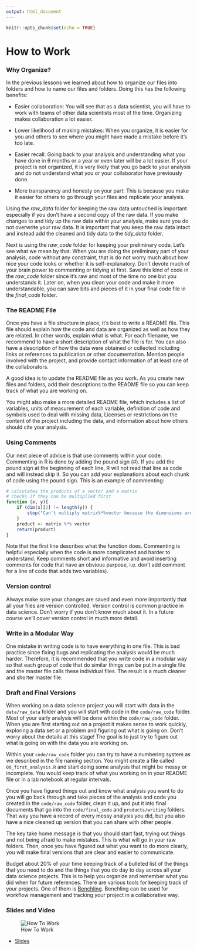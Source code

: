 ```yaml
---
output: html_document
---
```


```r
knitr::opts_chunk$set(echo = TRUE)
```

# How to Work

### Why Organize?

In the previous lessons we learned about how to organize our files into folders and how to name our files and folders. Doing this has the following benefits:

- Easier collaboration: You will see that as a data scientist, you will have to work with teams of other data scientists most of the time. Organizing makes collaboration a lot easier.

- Lower likelihood of making mistakes: When you organize, it is easier for you and others to see where you might have made a mistake before it's too late.

- Easier recall: Going back to your analysis and understanding what you have done in 6 months or a year or even later will be a lot easier. If your project is not organized, it is very likely that you go back to your analysis and do not understand what you or your collaborator have previously done.

- More transparency and honesty on your part: This is because you make it easier for others to go through your files and replicate your analysis.

Using the *raw_data* folder for keeping the raw data untouched is important especially if you don't have a second copy of the raw data. If you make changes to and tidy up the raw data within your analysis, make sure you do not overwrite your raw data. It is important that you keep the raw data intact and instead add the cleaned and tidy data to the *tidy_data* folder.

Next is using the *raw_code* folder for keeping your preliminary code. Let's see what we mean by that. When you are doing the preliminary part of your analysis, code without any constraint, that is do not worry much about how nice your code looks or whether it is self-explanatory. Don't devote much of your brain power to commenting or tidying at first. Save this kind of code in the *raw_code* folder since it's raw and most of the time no one but you understands it. Later on, when you clean your code and make it more understandable, you can save bits and pieces of it in your final code file in the *final_code* folder.

### The README File

Once you have a file structure in place, it's best to write a README file. This file should explain how the code and data are organized as well as how they are related. In other words, explain what is what. For each filename, we recommend to have a short description of what the file is for. You can also have a description of how the data were obtained or collected including links or references to publication or other documentation. Mention people involved with the project, and provide contact information of at least one of the collaborators.

A good idea is to update the README file as you work. As you create new files and folders, add their descriptions to the README file so you can keep track of what you are working on.

You might also make a more detailed README file, which includes a list of variables, units of measurement of each variable, definition of code and symbols used to deal with missing data, Licenses or restrictions on the content of the project including the data, and information about how others should cite your analysis.


### Using Comments

Our next piece of advice is that use comments within your code. Commenting in R is done by adding the pound sign (#). If you add the pound sign at the beginning of each line, R will not read that line as code and will instead skip it. So you can add your explanations about each chunk of code using the pound sign. This is an example of commenting:

```r
# calculates the products of a vector and a matrix
# checks if they can be multiplied first
function (x, y){
    if (dim(x)[2] != length(y)) {
        stop("Can't multiply matrix%*%vector because the dimensions are wrong")
    }
    product <- matrix %*% vector
    return(product)
}
```

Note that the first line describes what the function does. Commenting is helpful especially when the code is more complicated and harder to understand. Keep comments short and informative and avoid inserting comments for code that have an obvious purpose, i.e. don't add comment for a line of code that adds two variables).

### Version control

Always make sure your changes are saved and even more importantly that all your files are version controlled. Version control is common practice in data science. Don't worry if you don't know much about it. In a future course we'll cover version control in much more detail.

### Write in a Modular Way

One mistake in writing code is to have everything in one file. This is bad practice since fixing bugs and replicating the analysis would be much harder. Therefore, it is recommended that you write code in a modular way so that each group of code that do similar things can be put in a single file and the master file calls these individual files. The result is a much cleaner and shorter master file.

### Draft and Final Versions

When working on a data science project you will start with data in the `data/raw_data` folder and you will start with code in the `code/raw_code` folder. Most of your early analysis will be done within the `code/raw_code` folder. When you are first starting out on a project it makes sense to work quickly, exploring a data set or a problem and figuring out what is going on. Don't worry about the details at this stage! The goal is to just try to figure out what is going on with the data you are working on.

Within your `code/raw_code` folder you can try to have a numbering system as we described in the file naming section. You might create a file called `00_first_analysis.R` and start doing some analysis that might be messy or incomplete. You would keep track of what you working on in your README file or in a lab notebook at regular intervals.

Once you have figured things out and know what analysis you want to do you will go back through and take pieces of the analysis and code you created in the `code/raw_code` folder, clean it up, and put it into final documents that go into the `code/final_code` and `products/writing` folders. That way you have a record of every messy analysis you did, but you also have a nice cleaned up version that you can share with other people.

The key take home message is that you should start fast, trying out things and not being afraid to make mistakes. This is what will go in your raw folders. Then, once you have figured out what you want to do more clearly, you will make final versions that are clear and easier to communicate.

Budget about 20% of your time keeping track of a bulleted list of the things that you need to do and the things that you do day to day across all your data science projects. This is to help you organize and remember what you did when for future references. There are various tools for keeping track of your projects. One of them is [Benchling](https://benchling.com/). Benchling can be used for workflow management and tracking your project in a collaborative way.


### Slides and Video

![How To Work](https://www.youtube.com/watch?v=kKXOHJRZGdE)

* [Slides](https://docs.google.com/presentation/d/1vn8Lb8YNvo1zha7GmJMlQSBRSAryRms6xy5HUtafH2A/edit?usp=sharing)  
